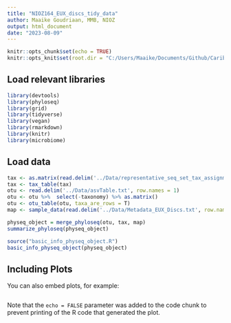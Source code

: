 ```yaml
---
title: "NIOZ164_EUX_discs_tidy_data"
author: Maaike Goudriaan, MMB, NIOZ
output: html_document
date: "2023-08-09"
---
```


```r
knitr::opts_chunk$set(echo = TRUE)
knitr::opts_knit$set(root.dir = "C:/Users/Maaike/Documents/Github/Caribbean_discs_longterm")
```

## Load relevant libraries
```r
library(devtools)
library(phyloseq)
library(grid)
library(tidyverse)
library(vegan)
library(rmarkdown)
library(knitr)
library(microbiome)
```

## Load data
```r
tax <- as.matrix(read.delim('../Data/representative_seq_set_tax_assignments.txt', row.names = 1, na.strings = c(" ")))
tax <- tax_table(tax)
otu <- read.delim('../Data/asvTable.txt', row.names = 1)
otu <- otu %>%  select(-taxonomy) %>% as.matrix() 
otu <- otu_table(otu, taxa_are_rows = T)
map <- sample_data(read.delim('../Data/Metadata_EUX_Discs.txt', row.names = 1, na.strings = c("")))
```

```r
physeq_object = merge_phyloseq(otu, tax, map)
summarize_phyloseq(physeq_object) 

source("basic_info_physeq_object.R")
basic_info_physeq_object(physeq_object)
```

## Including Plots

You can also embed plots, for example:

```r

```

Note that the `echo = FALSE` parameter was added to the code chunk to prevent printing of the R code that generated the plot.
